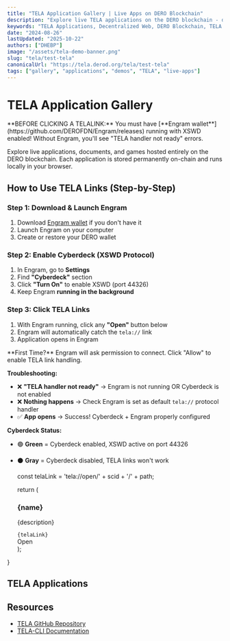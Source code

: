```yaml
---
title: "TELA Application Gallery | Live Apps on DERO Blockchain"
description: "Explore live TELA applications on the DERO blockchain - documents, games, tools, and more. Interactive gallery of decentralized web applications."
keywords: "TELA Applications, Decentralized Web, DERO Blockchain, TELA Links, Web3, dApps, application gallery, live apps"
date: "2024-08-26"
lastUpdated: "2025-10-22"
authors: ["DHEBP"]
image: "/assets/tela-demo-banner.png"
slug: "tela/test-tela"
canonicalUrl: "https://tela.derod.org/tela/test-tela"
tags: ["gallery", "applications", "demos", "TELA", "live-apps"]
---
```



# TELA Application Gallery

<TelaLinkHandler />

<Callout type="error" emoji="🚨">
  **BEFORE CLICKING A TELALINK:** You must have [**Engram wallet**](https://github.com/DEROFDN/Engram/releases) running with XSWD enabled!  
  Without Engram, you'll see "TELA handler not ready" errors.
</Callout>

Explore live applications, documents, and games hosted entirely on the DERO blockchain. Each application is stored permanently on-chain and runs locally in your browser.

## How to Use TELA Links (Step-by-Step)

### **Step 1: Download & Launch Engram**
1. Download [Engram wallet](https://github.com/DEROFDN/Engram/releases) if you don't have it
2. Launch Engram on your computer
3. Create or restore your DERO wallet

### **Step 2: Enable Cyberdeck (XSWD Protocol)**
1. In Engram, go to **Settings**
2. Find **"Cyberdeck"** section
3. Click **"Turn On"** to enable XSWD (port 44326)
4. Keep Engram **running in the background**

### **Step 3: Click TELA Links**
1. With Engram running, click any **"Open"** button below
2. Engram will automatically catch the `tela://` link
3. Application opens in Engram

<Callout type="info">
  **First Time?** Engram will ask permission to connect. Click "Allow" to enable TELA link handling.
</Callout>

**Troubleshooting:**
- ❌ **"TELA handler not ready"** → Engram is not running OR Cyberdeck is not enabled
- ❌ **Nothing happens** → Check Engram is set as default `tela://` protocol handler
- ✅ **App opens** → Success! Cyberdeck + Engram properly configured

**Cyberdeck Status:**
- 🟢 **Green** = Cyberdeck enabled, XSWD active on port 44326
- ⚫ **Gray** = Cyberdeck disabled, TELA links won't work

  const telaLink = 'tela://open/' + scid + '/' + path;
  
  return (
    <div className="tela-item">
      <h3>{name}</h3>
      <p>{description}</p>
      <div className="tela-link-row">
        <code className="tela-link">{telaLink}</code>
      </div>
      <div className="button-row">
        <TelaLink 
          scid={scid} 
          path={path}
          className="open-button"
        >
          Open
        </TelaLink>
      </div>
    </div>
  );
}

## TELA Applications

<div className="tela-list">
  <TelaCard 
    name="The Crypto Anarchist Manifesto" 
    description="Timothy C. May's influential 1988 manifesto on cryptographic freedom"
    scid="b7b3abffc79b96d44db23137b8559a94bd5c42467dae2868327db2061ee502a6"
    path="The Crypto Anarchist Manifesto.html"
  />
  
  <TelaCard 
    name="The Declaration of Independence" 
    description="United States founding document (1776)"
    scid="fc666ae0267910ac834ae330f2dd778440243fac225f7eb14bb683695d8f8b93"
    path="file.txt"
  />
  
  <TelaCard 
    name="The Holy Quran" 
    description="Complete Islamic holy text"
    scid="8aa6a2524717c9eb7dbbd11100a4d2b853b913a03eb35dc88c01ab493e415db9"
    path="Quran.html"
  />
  
  <TelaCard 
    name="Algorithm of Faith" 
    description="Philosophical exploration of belief systems and logic"
    scid="813b020791998dbefafb72e89c812f8cb0b9c04efbe11963a1ca140e2da72eb9"
    path="algo4.html"
  />
  
  <TelaCard 
    name="Declaration of Human Rights (1789)" 
    description="French revolutionary human rights document"
    scid="e343d6c06146a75c99d1a2c4443688ae3075747f48567c6b8de27adc8fe3bae7"
    path="1789_declaration_human_rights.html"
  />
  
  <TelaCard 
    name="Calculator" 
    description="Simple calculator application"
    scid="f81e6b736cc57adbc1de533160db25186a34613e6b613c290535dcb8f8a35aa4"
    path="index.html"
  />
  
  <TelaCard 
    name="Snake Deluxe" 
    description="Classic snake game reimagined on the blockchain"
    scid="f5ebd1e5265ecdaa05255e074f4b285e4064c2e6531fc1078eac32dabc693b90"
    path="Snake Deluxe.html"
  />
  
  <TelaCard 
    name="Ghost Exchange" 
    description="Phantom Powered Finance"
    scid="d721b743f45a724f981a7da9a9a70bfdf21b1f0f69471c1f904d8718be4313ef"
    path="index.html"
  />
  
  <TelaCard 
    name="Civilware's TELA Demo" 
    description="Original TELA demonstration application"
    scid="a6832a5a09b82dc4b1034fd726b118da1df8ca9ad33e76bee4563e3f69d1d99a"
    path="index.html"
  />
  
  <TelaCard 
    name="Hello from Azylem" 
    description="self post"
    scid="d284191c5566d540e92c502216081b1b149cd864ab4b5893c49718c4675ee99d"
    path="index.html"
  />
  
  <TelaCard 
    name="AS's Playground" 
    description="Make it, test it, break it, fix it."
    scid="a79a7346910d4a04307bc649ea64e160f68d89e6af262a37e278d2d0867a8681"
    path="index.html"
  />
</div>

<style jsx global>{`
  .tela-list {
    display: flex;
    flex-direction: column;
    gap: 1.5rem;
  }
  .tela-item {
    padding: 1rem;
    border-radius: 8px;
    background-color: rgba(0, 0, 0, 0.03);
    border: 1px solid rgba(0, 0, 0, 0.1);
  }
  .tela-item h3 {
    margin-top: 0;
    margin-bottom: 0.5rem;
  }
  .tela-item p {
    margin-bottom: 1rem;
    font-size: 0.9rem;
    color: #666;
  }
  .tela-link-row {
    display: flex;
    align-items: center;
    margin-bottom: 1rem;
  }
  .tela-link {
    font-family: monospace;
    font-size: 0.85rem;
    padding: 0.5rem;
    background-color: rgba(0, 0, 0, 0.05);
    border-radius: 4px;
    flex-grow: 1;
    overflow: hidden;
    text-overflow: ellipsis;
    white-space: nowrap;
    color: #333;
    border: 1px solid rgba(0, 0, 0, 0.15);
  }
  .button-row {
    display: flex;
    justify-content: center;
  }
  .open-button {
    background-color: #4CAF50;
    color: white !important;
    border: none;
    padding: 0.5rem 1rem;
    border-radius: 4px;
    cursor: pointer;
    font-weight: 500;
    text-align: center;
    text-decoration: none !important;
    display: inline-block;
    min-width: 120px;
  }
  :global(.dark) .tela-link {
    color: #e0e0e0;
    background-color: rgba(255, 255, 255, 0.1);
    border-color: rgba(255, 255, 255, 0.2);
  }
  .open-button:hover {
    background-color: #3d8b40;
  }
`}</style>

## Resources

- [TELA GitHub Repository](https://github.com/civilware/tela)
- [TELA-CLI Documentation](https://github.com/civilware/tela/tree/main/cmd/tela-cli) 